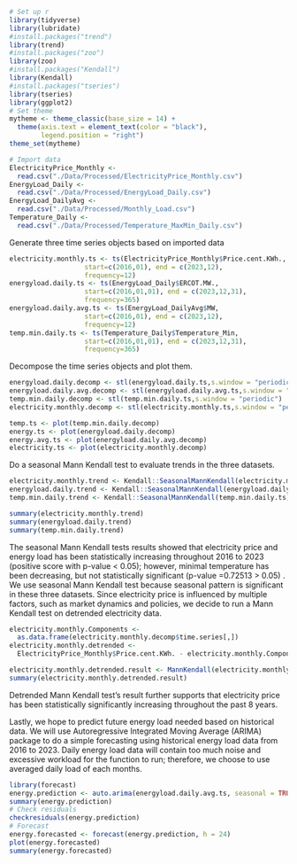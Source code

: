 ```r
# Set up r
library(tidyverse)
library(lubridate)
#install.packages("trend")
library(trend)
#install.packages("zoo")
library(zoo)
#install.packages("Kendall")
library(Kendall)
#install.packages("tseries")
library(tseries)
library(ggplot2)
# Set theme
mytheme <- theme_classic(base_size = 14) +
  theme(axis.text = element_text(color = "black"), 
        legend.position = "right")
theme_set(mytheme)
```


```r
# Import data
ElectricityPrice_Monthly <-
  read.csv("./Data/Processed/ElectricityPrice_Monthly.csv")
EnergyLoad_Daily <-
  read.csv("./Data/Processed/EnergyLoad_Daily.csv")
EnergyLoad_DailyAvg <-
  read.csv("./Data/Processed/Monthly_Load.csv")
Temperature_Daily <-
  read.csv("./Data/Processed/Temperature_MaxMin_Daily.csv")

```

Generate three time series objects based on imported data
```r
electricity.monthly.ts <- ts(ElectricityPrice_Monthly$Price.cent.KWh.,
                   start=c(2016,01), end = c(2023,12),
                   frequency=12) 
energyload.daily.ts <- ts(EnergyLoad_Daily$ERCOT.MW.,
                   start=c(2016,01,01), end = c(2023,12,31),
                   frequency=365)
energyload.daily.avg.ts <- ts(EnergyLoad_DailyAvg$MW,
                   start=c(2016,01), end = c(2023,12),
                   frequency=12)
temp.min.daily.ts <- ts(Temperature_Daily$Temperature_Min,
                   start=c(2016,01,01), end = c(2023,12,31),
                   frequency=365)

```

Decompose the time series objects and plot them.
```r
energyload.daily.decomp <- stl(energyload.daily.ts,s.window = "periodic")
energyload.daily.avg.decomp <- stl(energyload.daily.avg.ts,s.window = "periodic")
temp.min.daily.decomp <- stl(temp.min.daily.ts,s.window = "periodic")
electricity.monthly.decomp <- stl(electricity.monthly.ts,s.window = "periodic")

temp.ts <- plot(temp.min.daily.decomp)
energy.ts <- plot(energyload.daily.decomp)
energy.avg.ts <- plot(energyload.daily.avg.decomp)
electricity.ts <- plot(electricity.monthly.decomp)

```

Do a seasonal Mann Kendall test to evaluate trends in the three datasets.
```r
electricity.monthly.trend <- Kendall::SeasonalMannKendall(electricity.monthly.ts)
energyload.daily.trend <- Kendall::SeasonalMannKendall(energyload.daily.ts)
temp.min.daily.trend <- Kendall::SeasonalMannKendall(temp.min.daily.ts)

summary(electricity.monthly.trend)
summary(energyload.daily.trend)
summary(temp.min.daily.trend)
```
The seasonal Mann Kendall tests results showed that electricity price and energy load has been statistically increasing throughout 2016 to 2023 (positive score with p-value < 0.05); however, minimal temperature has been decreasing, but not statistically significant (p-value =0.72513 > 0.05) . We use seasonal Mann Kendall test because seasonal pattern is significant in these three datasets. Since electricity price is influenced by multiple factors, such as market dynamics and policies, we decide to run a Mann Kendall test on detrended electricity data.
```r
electricity.monthly.Components <- 
  as.data.frame(electricity.monthly.decomp$time.series[,])
electricity.monthly.detrended <- 
  ElectricityPrice_Monthly$Price.cent.KWh. - electricity.monthly.Components$seasonal

electricity.monthly.detrended.result <- MannKendall(electricity.monthly.detrended)
summary(electricity.monthly.detrended.result)
```

Detrended Mann Kendall test's result further supports that electricity price has been statistically significantly increasing throughout the past 8 years.

Lastly, we hope to predict future energy load needed based on historical data. We will use Autoregressive Integrated Moving Average (ARIMA) package to do a simple forecasting using historical energy load data from 2016 to 2023. Daily energy load data will contain too much noise and excessive workload for the function to run; therefore, we choose to use averaged daily load of each months.
```r
library(forecast)
energy.prediction <- auto.arima(energyload.daily.avg.ts, seasonal = TRUE)
summary(energy.prediction)
# Check residuals
checkresiduals(energy.prediction)
# Forecast
energy.forecasted <- forecast(energy.prediction, h = 24)
plot(energy.forecasted)
summary(energy.forecasted)
```






